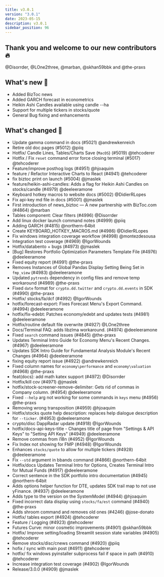 ```yaml
---
title: v3.0.1
version: "3.0.1"
date: 2023-05-15
description: v3.0.1
sidebar_position: 96
---
```


## Thank you and welcome to our new contributors 🔥
@Disorrder, @LOne2three, @marban, @skhan59bbk and @the-praxs

## What's new 🎉

- Added BizToc news
- Added GARCH forecast in econometrics
- Heikin Ashi Candles available using candle --ha
- Support for multiple tickers in stocks/quote
- General Bug fixing and enhancements

## What's changed 🚀
* Update gamma command in docs (#5021) @andrewkenreich
* Retire old doc pages (#5012) @piiq
* Hotfix/ Candle Lines, Tables/Charts Save (`MacOS`) (#5019) @tehcoderer
* Hotfix / Fix `reset` command error force closing terminal (#5017) @tehcoderer
* Feature/improve posthog logs (#4951) @hjoaquim
* feature / Refactor Interactive Charts to React (#4941) @tehcoderer
* fix biztoc print on launch (#5004) @jmaslek
* feature/heikin-ashi-candles: Adds a flag for Heikin Ashi Candles on stocks/candle (#4979) @deeleeramone
* Keyboard hotkey macros to website docs (#5002) @DidierRLopes
* Fix api-key md file in docs (#5001) @jmaslek
* First introduction of news_biztoc — A new partnership with BizToc.com (#4864) @marban
* Tables component: Clear filters (#4996) @Disorrder
* Add linux docker launch command notes (#4999) @piiq
* Adding GARCH (#4815) @northern-64bit
* Create KEYBOARD_HOTKEY_MACROS.md (#4986) @DidierRLopes
* Fix windows integration coverage workflow (#4998) @montezdesousa
* Integration test coverage (#4969) @IgorWounds
* Hotfix/databento + bugs (#4973) @jmaslek
* [Bug] Restores Portfolio Optimization Parameters Template File (#4976) @deeleeramone
* Fixed equity report (#4991) @the-praxs
* Removes Instances of Global Pandas Display Setting Being Set in `fmp_view` (#4983) @deeleeramone
* Updated `pytrends` dependency in config files and remove temp workaround (#4989) @the-praxs
* Fixed `date` format for `crypto.dd.twitter` and `crypto.dd.events` in SDK (#4990) @the-praxs
* Hotfix/ stocks/fa/dcf (#4992) @IgorWounds
* hotfix/forecast-export: Fixes Forecast Menu's Export Command. (#4994) @deeleeramone
* hotfix/fix-edebt: Patches economy/edebt and updates tests (#4981) @deeleeramone
* Hotfix/routine default file overwrite (#4927) @LOne2three
* Docs/Terminal FAQ: adds libzlma workaround. (#4974) @deeleeramone
* Fixed `search` command issues (#4845) @the-praxs
* Updates Terminal Intro Guide for Economy Menu's Recent Changes. (#4967) @deeleeramone
* Updates SDK Intro Guide for Fundamental Analysis Module's Recent Changes (#4964) @deeleeramone
* fixing equity report issue (#4922) @andrewkenreich
* Fixed column names for `economy\performance` and `economy\valuation` (#4968) @the-praxs
* feat(docs): add math katex support (#4972) @Disorrder
* Hotfix/kill cov (#4971) @jmaslek
* hotfix/stock-screener-remove-delimiter: Gets rid of commas in Company column. (#4954) @deeleeramone
* Fixed `--help` arg not working for some commands in `keys` menu (#4956) @the-praxs
* Removing wrong transposition (#4959) @hjoaquim
* Hotfix/stocks quote help description: replaces help dialogue description for `--ticker`. (#4953) @deeleeramone
* crypto/disc DappRadar update (#4918) @IgorWounds
* hotfix/docs-api-keys-title - Changes title of page from "Settings & API Keys" to "Setting API Keys" (#4949) @deeleeramone
* Remove commas from i18n (#4952) @IgorWounds
* Fix Index not showing for FMP (#4948) @IgorWounds
* Enhances `stocks/quote` to allow for multiple tickers (#4928) @deeleeramone
* Fix `--std` argument in bbands command (#4866) @northern-64bit
* Hotfix/docs Updates Terminal Intro for Options, Creates Terminal Intro for Mutual Funds (#4917) @deeleeramone
* Correct sentence in the SDK portfolio intro documentation (#4945) @northern-64bit
* Adds options helper function for DTE, updates SDK trail map to not use yFinance. (#4937) @deeleeramone
* Adds type to the version on the SystemModel (#4944) @hjoaquim
* Fixed incorrect data display using `stocks/fa/est` command (#4940) @the-praxs
* Adds shroom command and removes old ones (#4246) @jose-donato
* Hotfix/ tables export (#4924) @tehcoderer
* Feature / Logging (#4923) @tehcoderer
* Futures Curve: minor cosmetic improvements  (#4901) @skhan59bbk
* Hotfix/ Improve setting/loading Streamlit session state variables (#4905) @tehcoderer
* Remove stocks/disc/cnews command  (#4920) @piiq
* hofix / sync with main post (#4911) @tehcoderer
* hotfix/ fix windows pyinstaller subprocess fail if space in path (#4910) @tehcoderer
* Increase integration test coverage (#4902) @IgorWounds
* Release/3.0.0 (#4909) @jmaslek
